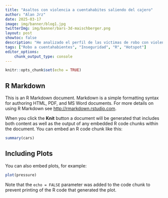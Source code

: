 ```yaml
---
title: "Asaltos con violencia a cuentahabites saliendo del cajero"
author: "Alan Jrz"
date: 2025-03-17
image: img/banner/blog1.jpg
twitterImg: img/banner/bars-3d-maischberger.png
layout: post
showtoc: false
description: "He analizado el perfil de las víctimas de robo con violencia a cuentahabientes al salir de los cajeros automáticos. Me he enfocado en la cantidad de víctimas, su edad y sexo, así como en los horarios y lugares donde ocurren con mayor frecuencia. También identifiqué cuáles son los cajeros y las instituciones bancarias con mayor riesgo, debido a su proximidad a zonas con alta concentración de robos."
tags: ["Robo a cuentahabientes", "Inseguridad", "R", "Hotspot"]
editor_options:
    chunk_output_type: console
---
```



```r
knitr::opts_chunk$set(echo = TRUE)
```

## R Markdown

This is an R Markdown document. Markdown is a simple formatting syntax for authoring HTML, PDF, and MS Word documents. For more details on using R Markdown see <http://rmarkdown.rstudio.com>.

When you click the **Knit** button a document will be generated that includes both content as well as the output of any embedded R code chunks within the document. You can embed an R code chunk like this:

```r
summary(cars)
```

## Including Plots

You can also embed plots, for example:

```r
plot(pressure)
```

Note that the `echo = FALSE` parameter was added to the code chunk to prevent printing of the R code that generated the plot.
